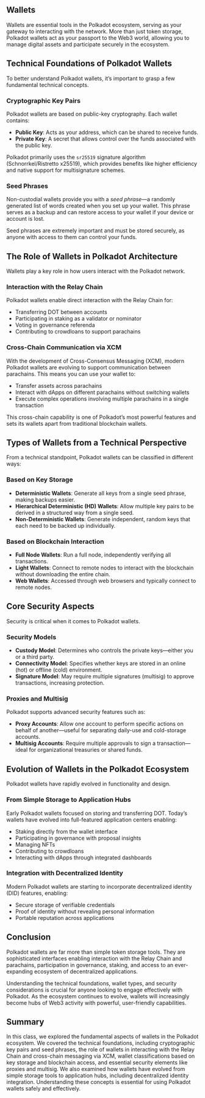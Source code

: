 ## Wallets

<ResponsiveIframe src="https://drive.google.com/file/d/1N2NgjPR0SXIZfbVrKJJflgolOUxh9Diz/preview" title="Wallets" />

Wallets are essential tools in the Polkadot ecosystem, serving as your gateway to interacting with the network. More than just token storage, Polkadot wallets act as your passport to the Web3 world, allowing you to manage digital assets and participate securely in the ecosystem.

## Technical Foundations of Polkadot Wallets

To better understand Polkadot wallets, it’s important to grasp a few fundamental technical concepts.

### Cryptographic Key Pairs

Polkadot wallets are based on public-key cryptography. Each wallet contains:

- **Public Key**: Acts as your address, which can be shared to receive funds.
- **Private Key**: A secret that allows control over the funds associated with the public key.

Polkadot primarily uses the `sr25519` signature algorithm (Schnorrkel/Ristretto x25519), which provides benefits like higher efficiency and native support for multisignature schemes.

### Seed Phrases

Non-custodial wallets provide you with a _seed phrase_—a randomly generated list of words created when you set up your wallet. This phrase serves as a backup and can restore access to your wallet if your device or account is lost.

Seed phrases are extremely important and must be stored securely, as anyone with access to them can control your funds.

## The Role of Wallets in Polkadot Architecture

Wallets play a key role in how users interact with the Polkadot network.

### Interaction with the Relay Chain

Polkadot wallets enable direct interaction with the Relay Chain for:

- Transferring DOT between accounts
- Participating in staking as a validator or nominator
- Voting in governance referenda
- Contributing to crowdloans to support parachains

### Cross-Chain Communication via XCM

With the development of Cross-Consensus Messaging (XCM), modern Polkadot wallets are evolving to support communication between parachains. This means you can use your wallet to:

- Transfer assets across parachains
- Interact with dApps on different parachains without switching wallets
- Execute complex operations involving multiple parachains in a single transaction

This cross-chain capability is one of Polkadot’s most powerful features and sets its wallets apart from traditional blockchain wallets.

## Types of Wallets from a Technical Perspective

From a technical standpoint, Polkadot wallets can be classified in different ways:

### Based on Key Storage

- **Deterministic Wallets**: Generate all keys from a single seed phrase, making backups easier.
- **Hierarchical Deterministic (HD) Wallets**: Allow multiple key pairs to be derived in a structured way from a single seed.
- **Non-Deterministic Wallets**: Generate independent, random keys that each need to be backed up individually.

### Based on Blockchain Interaction

- **Full Node Wallets**: Run a full node, independently verifying all transactions.
- **Light Wallets**: Connect to remote nodes to interact with the blockchain without downloading the entire chain.
- **Web Wallets**: Accessed through web browsers and typically connect to remote nodes.

## Core Security Aspects

Security is critical when it comes to Polkadot wallets.

### Security Models

- **Custody Model**: Determines who controls the private keys—either you or a third party.
- **Connectivity Model**: Specifies whether keys are stored in an online (hot) or offline (cold) environment.
- **Signature Model**: May require multiple signatures (multisig) to approve transactions, increasing protection.

### Proxies and Multisig

Polkadot supports advanced security features such as:

- **Proxy Accounts**: Allow one account to perform specific actions on behalf of another—useful for separating daily-use and cold-storage accounts.
- **Multisig Accounts**: Require multiple approvals to sign a transaction—ideal for organizational treasuries or shared funds.

## Evolution of Wallets in the Polkadot Ecosystem

Polkadot wallets have rapidly evolved in functionality and design.

### From Simple Storage to Application Hubs

Early Polkadot wallets focused on storing and transferring DOT. Today’s wallets have evolved into full-featured application centers enabling:

- Staking directly from the wallet interface
- Participating in governance with proposal insights
- Managing NFTs
- Contributing to crowdloans
- Interacting with dApps through integrated dashboards

### Integration with Decentralized Identity

Modern Polkadot wallets are starting to incorporate decentralized identity (DID) features, enabling:

- Secure storage of verifiable credentials
- Proof of identity without revealing personal information
- Portable reputation across applications

## Conclusion

Polkadot wallets are far more than simple token storage tools. They are sophisticated interfaces enabling interaction with the Relay Chain and parachains, participation in governance, staking, and access to an ever-expanding ecosystem of decentralized applications.

Understanding the technical foundations, wallet types, and security considerations is crucial for anyone looking to engage effectively with Polkadot. As the ecosystem continues to evolve, wallets will increasingly become hubs of Web3 activity with powerful, user-friendly capabilities.

## Summary

In this class, we explored the fundamental aspects of wallets in the Polkadot ecosystem. We covered the technical foundations, including cryptographic key pairs and seed phrases, the role of wallets in interacting with the Relay Chain and cross-chain messaging via XCM, wallet classifications based on key storage and blockchain access, and essential security elements like proxies and multisig. We also examined how wallets have evolved from simple storage tools to application hubs, including decentralized identity integration. Understanding these concepts is essential for using Polkadot wallets safely and effectively.
